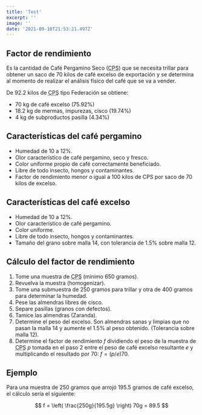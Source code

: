 ```yaml
---
title: 'Test'
excerpt: ''
image: ''
date: '2021-09-10T21:53:21.497Z'
---
```


<link
  rel="stylesheet"
  href="https://cdn.jsdelivr.net/npm/katex@0.11.0/dist/katex.min.css"
  integrity="sha384-BdGj8xC2eZkQaxoQ8nSLefg4AV4/AwB3Fj+8SUSo7pnKP6Eoy18liIKTPn9oBYNG"
  crossOrigin="anonymous"
/>

## Factor de rendimiento

Es la cantidad de Café Pergamino Seco (<abbr title="Café Pergamino Seco">CPS</abbr>) que se necesita trillar para obtener un saco de 70 kilos de café excelso de exportación y se determina al momento de realizar el análisis físico del café que se va a vender.

De 92.2 kilos de <abbr title="Café Pergamino Seco">CPS</abbr> tipo Federación se obtiene:

- 70 kg de café excelso (75.92%)
- 18.2 kg de mermas, impurezas, cisco (19.74%)
- 4 kg de subproductos pasilla (4.34%)

## Características del café pergamino

- Humedad de 10 a 12%.
- Olor característico de café pergamino, seco y fresco.
- Color uniforme propio de café correctamente beneficiado.
- Libre de todo insecto, hongos y contaminantes.
- Factor de rendimiento menor o igual a 100 kilos de CPS por saco de 70 kilos de excelso.

## Características del café excelso

- Humedad de 10 a 12%.
- Olor característico de café pergamino.
- Color uniforme.
- Libre de todo insecto, hongos y contaminantes.
- Tamaño del grano sobre malla 14, con tolerancia de 1.5% sobre malla 12.

## Cálculo del factor de rendimiento

1. Tome una muestra de <abbr title="Café Pergamino Seco">CPS</abbr> (mínimo 650 gramos).
2. Revuelva la muestra (homogenizar).
3. Tome una submuestra de 250 gramos para trillar y otra de 400 gramos para determinar la humedad.
4. Pese las almendras libres de cisco.
5. Separe pasillas (granos con defectos).
6. Tamice las almendras (Zaranda).
7. Determine el peso del excelso. Son almendras sanas y limpias que no pasan la malla 14 y aumente el 1.5% al peso obtenido. (Tolerancia sobre malla 12).
8. Determine el factor de rendimiento $f$ dividiendo el peso de la muestra de <abbr title="Café Pergamino Seco">CPS</abbr> $p$ tomada en el paso 2 entre el peso de café excelso resultante $e$ y multiplicando el resultado por $70$: $f = (p/e) 70$.

## Ejemplo

Para una muestra de 250 gramos que arrojó 195.5 gramos de café excelso, el cálculo sería el siguiente:

$$
f = \left( \frac{250g}{195.5g} \right) 70g = 89.5
$$
